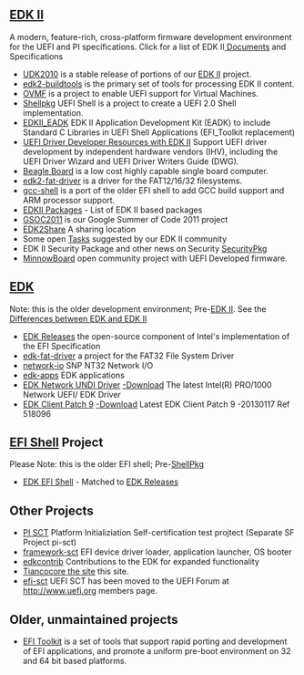 ==[[EDK II]]==
A modern, feature-rich, cross-platform firmware development environment for the UEFI and PI specifications. Click for a list of EDK II[[Documents | Documents]] and Specifications
* [[UDK2010]] is a stable release of portions of our [[EDK II]] project.
* [[edk2-buildtools]] is the primary set of tools for processing EDK II content.
* [http://tianocore.github.io/ovmf/ OVMF] is a project to enable UEFI support for Virtual Machines.
* [[Shellpkg]] UEFI Shell is a project to create a UEFI 2.0 Shell implementation.
* [[EDKII_EADK]] EDK II Application Development Kit (EADK) to include Standard C Libraries in UEFI Shell Applications (EFI_Toolkit replacement)
* [[Driver_Developer|UEFI Driver Developer Resources with EDK II]] Support UEFI driver development by independent hardware vendors (IHV), including the UEFI Driver Wizard and UEFI Driver Writers Guide (DWG).
* [[Beagle Board Wiki|Beagle Board]] is a low cost highly capable single board computer.
* [[edk2-fat-driver]] is a driver for the FAT12/16/32 filesystems.
* [[gcc-shell|gcc-shell]] is a port of the older EFI shell to add GCC build support and ARM processor support.
* [[EDKII Packages]] - List of EDK II based packages
* [[GSOC2011]] is our Google Summer of Code 2011 project
* [[EDK2Share]] A sharing location
* Some open [[Tasks]] suggested by our EDK II community
* EDK II Security Package and other news on Security [[SecurityPkg]]
* [[MinnowBoard]] open community project with UEFI Developed firmware. 

==[[efidevkit|EDK]]==
Note: this is the older development environment; Pre-[http://tianocore.github.io/edk2.html EDK II]. See the [[Differences_between_EDK_and_EDK_II|Differences between EDK and EDK II
]]
* [[EFI Shell|EDK Releases]] the open-source component of Intel's implementation of the EFI Specification
* [[edk-fat-driver|edk-fat-driver]] a project for the FAT32 File System Driver
* [[network-io|network-io]] SNP NT32 Network I/O
* [[edk-apps|edk-apps]] EDK applications
* [[efidevkit|EDK Network UNDI Driver]] [http://sourceforge.net/projects/efidevkit/files/Releases/Others/Other%20Contribution/gig_efi_src_4606.zip/download -Download] The latest Intel(R) PRO/1000 Network UEFI/ EDK Driver 
* [[efidevkit|EDK Client Patch 9]] [http://sourceforge.net/projects/efidevkit/files/Releases/Others/Other%20Contribution/EDK1117_Client_Framework_PatchV9.zip/download  -Download] Latest EDK Client Patch 9 -20130117 Ref 518096

==[[efishell| EFI Shell]] Project ==
Please Note: this is the older EFI shell; Pre-[[ShellPkg]]
* [[Efi-shell|EDK EFI Shell]] - Matched to [[EDK Releases]]

==Other Projects==
* [http://sourceforge.net/projects/pi-sct/files/ PI SCT] Platform Initializiation Self-certification test projtect (Separate SF Project pi-sct) 
* [[framework-sct|framework-sct]] EFI device driver loader, application launcher, OS booter
* [[edkcontrib|edkcontrib]]  Contributions to the EDK for expanded functionality
* [[Tianocore the site|Tiancocore the site]] this site.
* [[efi-sct|efi-sct]]  UEFI SCT has been moved to the UEFI Forum at http://www.uefi.org members page.

==Older, unmaintained projects==
* [[EFI Toolkit]] is a set of tools that support rapid porting and development of EFI applications, and promote a uniform pre-boot environment on 32 and 64 bit based platforms.

<!-- [[Category:Main]] -->